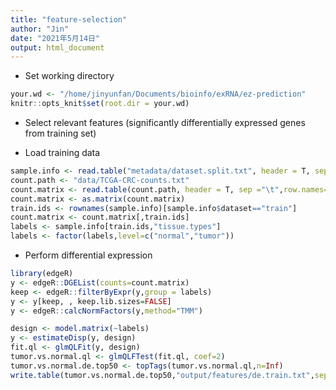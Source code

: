```yaml
---
title: "feature-selection"
author: "Jin"
date: "2021年5月14日"
output: html_document
---
```


- Set working directory
```r
your.wd <- "/home/jinyunfan/Documents/bioinfo/exRNA/ez-prediction"
knitr::opts_knit$set(root.dir = your.wd)
```

- Select relevant features (significantly differentially expressed genes from training set)

- Load training data
```R
sample.info <- read.table("metadata/dataset.split.txt", header = T, sep ="\t",row.names=1,stringsAsFactors = F,check.names = F)
count.path <- "data/TCGA-CRC-counts.txt"
count.matrix <- read.table(count.path, header = T, sep ="\t",row.names=1,stringsAsFactors = F,check.names = F)
count.matrix <- as.matrix(count.matrix)
train.ids <- rownames(sample.info)[sample.info$dataset=="train"]
count.matrix <- count.matrix[,train.ids]
labels <- sample.info[train.ids,"tissue.types"]
labels <- factor(labels,level=c("normal","tumor"))
```

- Perform differential expression
```R
library(edgeR)
y <- edgeR::DGEList(counts=count.matrix)
keep <- edgeR::filterByExpr(y,group = labels)
y <- y[keep, , keep.lib.sizes=FALSE]
y <- edgeR::calcNormFactors(y,method="TMM")

design <- model.matrix(~labels)
y <- estimateDisp(y, design)
fit.ql <- glmQLFit(y, design)
tumor.vs.normal.ql <- glmQLFTest(fit.ql, coef=2)
tumor.vs.normal.de.top50 <- topTags(tumor.vs.normal.ql,n=Inf)
write.table(tumor.vs.normal.de.top50,"output/features/de.train.txt",sep="\t",quote=FALSE)
```